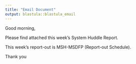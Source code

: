 ```yaml
---
title: "Email Document"
output: blastula::blastula_email
---
```


Good morning,
 
Please find attached this week’s System Huddle Report.
 
This week’s report-out is MSH-MSDFP (Report-out Schedule).
 
Thank you 
